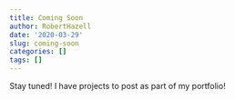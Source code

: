 ```yaml
---
title: Coming Soon
author: RobertHazell
date: '2020-03-29'
slug: coming-soon
categories: []
tags: []
---
```


Stay tuned!  I have projects to post as part of my portfolio!